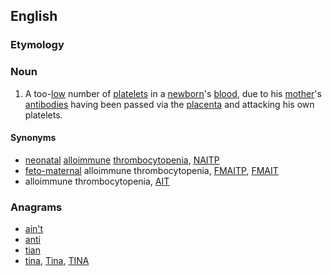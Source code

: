 {{wikipedia|neonatal alloimmune thrombocytopenia}}
{{also|nait|näit|naît}}
==English==

===Etymology===
{{abbreviation of|[[neonatal]] [[alloimmune]] [[thrombocytopenia]]|lang=en}}

===Noun===
{{en-noun|-}}

# {{context|pathology|lang=en}} A too-[[low]] number of [[platelets]] in a [[newborn]]'s [[blood]], due to his [[mother]]'s [[antibody|antibodies]] having been passed via the [[placenta]] and attacking his own platelets.

====Synonyms====
* [[neonatal]] [[alloimmune]] [[thrombocytopenia]], [[NAITP]]
* [[feto-maternal]] alloimmune thrombocytopenia, [[FMAITP]], [[FMAIT]]
* alloimmune thrombocytopenia, [[AIT]]

===Anagrams===
* [[ain't#English|ain't]]
* [[anti#English|anti]]
* [[tian#English|tian]]
* [[tina#English|tina]], [[Tina#English|Tina]], [[TINA#English|TINA]]